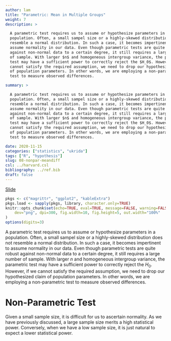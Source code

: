 ```yaml
---
author: lam
title: "Parametric: Mean in Multiple Groups"
weight: 7
description: >

  A parametric test requires us to assume or hypothesize parameters in a
  population. Often, a small sampel size or a highly-skewed distribution does not
  resemble a normal distribution. In such a case, it becomes impertinent to
  assume normality in our data. Even though parametric tests are quite robust
  against non-normal data to a certain degree, it still requires a large number
  of sample. With larger $n$ and homogeneous intergroup variance, the parametric
  test may have a sufficient power to correctly reject the $H_0$. However, if we
  cannot satisfy the required assumption, we need to drop our hypothesized claim
  of population parameters. In other words, we are employing a non-parametric
  test to measure observed differences.

summary: >

  A parametric test requires us to assume or hypothesize parameters in a
  population. Often, a small sampel size or a highly-skewed distribution does not
  resemble a normal distribution. In such a case, it becomes impertinent to
  assume normality in our data. Even though parametric tests are quite robust
  against non-normal data to a certain degree, it still requires a large number
  of sample. With larger $n$ and homogeneous intergroup variance, the parametric
  test may have a sufficient power to correctly reject the $H_0$. However, if we
  cannot satisfy the required assumption, we need to drop our hypothesized claim
  of population parameters. In other words, we are employing a non-parametric
  test to measure observed differences.

date: 2020-11-15
categories: ["statistics", "ukrida"]
tags: ["R", "hypothesis"]
slug: 08-nonpar-meandiff
csl: ../harvard.csl
bibliography: ../ref.bib
draft: false
---
```


[Slide](https://lamurian.rbind.io/note/biostat-ukrida/08-nonpar-meandiff/slide)

```r
pkgs <- c("magrittr", "ggplot2", "kableExtra")
pkgs.load <- sapply(pkgs, library, character.only=TRUE)
knitr::opts_chunk$set(echo=TRUE, eval=TRUE, message=FALSE, warning=FALSE, error=FALSE,
	dev="png", dpi=300, fig.width=10, fig.height=5, out.width="100%"
)
options(digits=3)
```

A parametric test requires us to assume or hypothesize parameters in a
population. Often, a small sampel size or a highly-skewed distribution does not
resemble a normal distribution. In such a case, it becomes impertinent to
assume normality in our data. Even though parametric tests are quite robust
against non-normal data to a certain degree, it still requires a large number
of sample. With larger $n$ and homogeneous intergroup variance, the parametric
test may have a sufficient power to correctly reject the $H_0$. However, if we
cannot satisfy the required assumption, we need to drop our hypothesized claim
of population parameters. In other words, we are employing a non-parametric
test to measure observed differences.

# Non-Parametric Test

Given a small sample size, it is difficult for us to ascertain normality. As we
have previously discussed, a large sample size merits a high statistical power.
Conversely, when we have a low sample size, it is just natural to expect a
lower statistical power.

